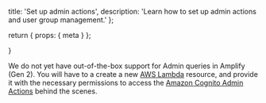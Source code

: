   title: 'Set up admin actions',
  description: 'Learn how to set up admin actions and user group management.'
};

  return {
    props: {
      meta
    }
  };

}

We do not yet have out-of-the-box support for Admin queries in Amplify (Gen 2). You will have to a create a new [AWS Lambda](https://aws.amazon.com/lambda/) resource, and provide it with the necessary permissions to access the [Amazon Cognito Admin Actions](https://docs.aws.amazon.com/cognito-user-identity-pools/latest/APIReference/API_Operations.html) behind the scenes.
